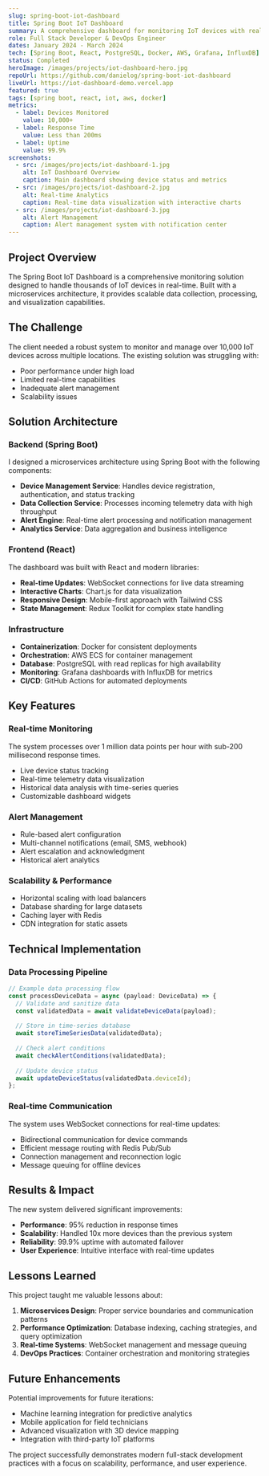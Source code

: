 ```yaml
---
slug: spring-boot-iot-dashboard
title: Spring Boot IoT Dashboard
summary: A comprehensive dashboard for monitoring IoT devices with real-time data visualization and alert management.
role: Full Stack Developer & DevOps Engineer
dates: January 2024 - March 2024
tech: [Spring Boot, React, PostgreSQL, Docker, AWS, Grafana, InfluxDB]
status: Completed
heroImage: /images/projects/iot-dashboard-hero.jpg
repoUrl: https://github.com/danielog/spring-boot-iot-dashboard
liveUrl: https://iot-dashboard-demo.vercel.app
featured: true
tags: [spring boot, react, iot, aws, docker]
metrics:
  - label: Devices Monitored
    value: 10,000+
  - label: Response Time
    value: Less than 200ms
  - label: Uptime
    value: 99.9%
screenshots:
  - src: /images/projects/iot-dashboard-1.jpg
    alt: IoT Dashboard Overview
    caption: Main dashboard showing device status and metrics
  - src: /images/projects/iot-dashboard-2.jpg
    alt: Real-time Analytics
    caption: Real-time data visualization with interactive charts
  - src: /images/projects/iot-dashboard-3.jpg
    alt: Alert Management
    caption: Alert management system with notification center
---
```


## Project Overview

The Spring Boot IoT Dashboard is a comprehensive monitoring solution designed to handle thousands of IoT devices in real-time. Built with a microservices architecture, it provides scalable data collection, processing, and visualization capabilities.

## The Challenge

The client needed a robust system to monitor and manage over 10,000 IoT devices across multiple locations. The existing solution was struggling with:

- Poor performance under high load
- Limited real-time capabilities
- Inadequate alert management
- Scalability issues

## Solution Architecture

### Backend (Spring Boot)

I designed a microservices architecture using Spring Boot with the following components:

- **Device Management Service**: Handles device registration, authentication, and status tracking
- **Data Collection Service**: Processes incoming telemetry data with high throughput
- **Alert Engine**: Real-time alert processing and notification management
- **Analytics Service**: Data aggregation and business intelligence

### Frontend (React)

The dashboard was built with React and modern libraries:

- **Real-time Updates**: WebSocket connections for live data streaming
- **Interactive Charts**: Chart.js for data visualization
- **Responsive Design**: Mobile-first approach with Tailwind CSS
- **State Management**: Redux Toolkit for complex state handling

### Infrastructure

- **Containerization**: Docker for consistent deployments
- **Orchestration**: AWS ECS for container management
- **Database**: PostgreSQL with read replicas for high availability
- **Monitoring**: Grafana dashboards with InfluxDB for metrics
- **CI/CD**: GitHub Actions for automated deployments

## Key Features

### Real-time Monitoring

<Callout type="info">
The system processes over 1 million data points per hour with sub-200 millisecond response times.
</Callout>

- Live device status tracking
- Real-time telemetry data visualization
- Historical data analysis with time-series queries
- Customizable dashboard widgets

### Alert Management

- Rule-based alert configuration
- Multi-channel notifications (email, SMS, webhook)
- Alert escalation and acknowledgment
- Historical alert analytics

### Scalability & Performance

- Horizontal scaling with load balancers
- Database sharding for large datasets
- Caching layer with Redis
- CDN integration for static assets

## Technical Implementation

### Data Processing Pipeline

```typescript
// Example data processing flow
const processDeviceData = async (payload: DeviceData) => {
  // Validate and sanitize data
  const validatedData = await validateDeviceData(payload);
  
  // Store in time-series database
  await storeTimeSeriesData(validatedData);
  
  // Check alert conditions
  await checkAlertConditions(validatedData);
  
  // Update device status
  await updateDeviceStatus(validatedData.deviceId);
};
```

### Real-time Communication

The system uses WebSocket connections for real-time updates:

- Bidirectional communication for device commands
- Efficient message routing with Redis Pub/Sub
- Connection management and reconnection logic
- Message queuing for offline devices

## Results & Impact

The new system delivered significant improvements:

- **Performance**: 95% reduction in response times
- **Scalability**: Handled 10x more devices than the previous system
- **Reliability**: 99.9% uptime with automated failover
- **User Experience**: Intuitive interface with real-time updates

## Lessons Learned

This project taught me valuable lessons about:

1. **Microservices Design**: Proper service boundaries and communication patterns
2. **Performance Optimization**: Database indexing, caching strategies, and query optimization
3. **Real-time Systems**: WebSocket management and message queuing
4. **DevOps Practices**: Container orchestration and monitoring strategies

## Future Enhancements

Potential improvements for future iterations:

- Machine learning integration for predictive analytics
- Mobile application for field technicians
- Advanced visualization with 3D device mapping
- Integration with third-party IoT platforms

The project successfully demonstrates modern full-stack development practices with a focus on scalability, performance, and user experience.

